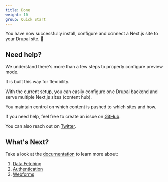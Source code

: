 ```yaml
---
title: Done
weight: 10
group: Quick Start
---
```


You have now successfully install, configure and connect a Next.js site to your Drupal site. 🎉

## Need help?

We understand there's more than a few steps to properly configure preview mode.

It is built this way for flexibility.

With the current setup, you can easily configure one Drupal backend and serve multiple Next.js sites (content hub).

You maintain control on which content is pushed to which sites and how.

If you need help, feel free to create an issue on [GitHub](https://github.com/chapter-three/next-drupal).

You can also reach out on [Twitter](https://twitter.com/shadcn).

## What's Next?

Take a look at the [documentation](/docs) to learn more about:

1. [Data Fetching](/docs/data-fetching)
2. [Authentication](/docs/authentication)
3. [Webforms](/docs/guides/webform)

